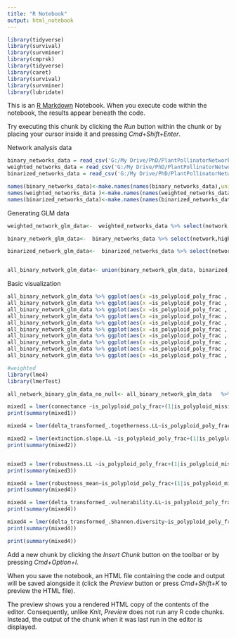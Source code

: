 ```yaml
---
title: "R Notebook"
output: html_notebook
---
```


```r
library(tidyverse)
library(survival)
library(survminer)
library(cmprsk)
library(tidyverse)
library(caret)
library(survival)
library(survminer)
library(lubridate)
```

This is an [R Markdown](http://rmarkdown.rstudio.com) Notebook. When you execute code within the notebook, the results appear beneath the code. 

Try executing this chunk by clicking the *Run* button within the chunk or by placing your cursor inside it and pressing *Cmd+Shift+Enter*. 

Network analysis data

```r
binary_networks_data = read_csv('G:/My Drive/PhD/PlantPollinatorNetworks/features/network/binary/features_with_classification.csv') %>% filter (!network %in% c('46.csv','48.csv','50.csv','51.csv','54.csv','55.csv','56.csv','57.csv','61.csv','62.csv','63.csv','64.csv','66.csv','70.csv','71.csv','72.csv','73.csv') )
weighted_networks_data = read_csv('G:/My Drive/PhD/PlantPollinatorNetworks/features/network/weighted/features_with_classification.csv') %>% filter (!network %in% c('106.csv','107.csv','156.csv','157.csv','158.csv','159.csv'))
binarized_networks_data = read_csv('G:/My Drive/PhD/PlantPollinatorNetworks/features/network/binarized_weighted/features_with_classification.csv')  %>% filter (!network %in% c('106.csv','107.csv','156.csv','157.csv','158.csv','159.csv'))

names(binary_networks_data)<-make.names(names(binary_networks_data),unique = TRUE)
names(weighted_networks_data )<-make.names(names(weighted_networks_data ),unique = TRUE)
names(binarized_networks_data)<-make.names(names(binarized_networks_data),unique = TRUE)


```



Generating GLM data

```r
weighted_network_glm_data<-  weighted_networks_data %>% select(network,highest_pollinator_rank,num_pollinator_taxonomic_ranks,connectance,NODF,H2,extinction.slope.LL,robustness.LL,robustness_mean, delta_transformed_.vulnerability.LL, vulnerability.LL, delta_transformed_.Shannon.diversity,delta_transformed_.togetherness.LL, is_polyploid_poly_frac,is_polyploid_missing_frac, highest_pollinator_rank) 

binary_network_glm_data<-  binary_networks_data %>% select(network,highest_pollinator_rank,num_pollinator_taxonomic_ranks,connectance,NODF,H2,extinction.slope.LL,robustness.LL,robustness_mean, delta_transformed_.vulnerability.LL, vulnerability.LL,delta_transformed_.Shannon.diversity,delta_transformed_.togetherness.LL,is_polyploid_poly_frac,is_polyploid_missing_frac, highest_pollinator_rank) 

binarized_network_glm_data<-  binarized_networks_data %>% select(network,highest_pollinator_rank,num_pollinator_taxonomic_ranks,connectance,NODF,H2,extinction.slope.LL,robustness.LL,robustness_mean, delta_transformed_.vulnerability.LL, vulnerability.LL,delta_transformed_.Shannon.diversity,delta_transformed_.togetherness.LL,is_polyploid_poly_frac,is_polyploid_missing_frac, highest_pollinator_rank) 


all_binary_network_glm_data<- union(binary_network_glm_data, binarized_network_glm_data)

```


Basic visualization

```r
all_binary_network_glm_data %>% ggplot(aes(x =is_polyploid_poly_frac , y=connectance))+ geom_point()
all_binary_network_glm_data %>% ggplot(aes(x =is_polyploid_poly_frac , y=NODF))+ geom_point()
all_binary_network_glm_data %>% ggplot(aes(x =is_polyploid_poly_frac , y=H2))+ geom_point()
all_binary_network_glm_data %>% ggplot(aes(x =is_polyploid_poly_frac , y=extinction.slope.LL))+ geom_point()
all_binary_network_glm_data %>% ggplot(aes(x =is_polyploid_poly_frac , y=robustness.LL))+ geom_point()
all_binary_network_glm_data %>% ggplot(aes(x =is_polyploid_poly_frac , y=robustness_mean))+ geom_point()
all_binary_network_glm_data %>% ggplot(aes(x =is_polyploid_poly_frac , y=vulnerability.LL))+ geom_point()
all_binary_network_glm_data %>% ggplot(aes(x =is_polyploid_poly_frac , y=delta_transformed_.vulnerability.LL))+ geom_point()
all_binary_network_glm_data %>% ggplot(aes(x =is_polyploid_poly_frac , y=delta_transformed_.Shannon.diversity))+ geom_point()
all_binary_network_glm_data %>% ggplot(aes(x =is_polyploid_poly_frac , y=delta_transformed_.togetherness.LL))+ geom_point()

```




```r
#weighted
library(lme4)
library(lmerTest)

all_network_binary_glm_data_no_null<- all_binary_network_glm_data   %>% remove_missing() #%>% filter (pct_missing>0.6, pct_poli>0, pct_poli<1)

mixed1 = lmer(connectance ~is_polyploid_poly_frac+(1|is_polyploid_missing_frac)+(1|highest_pollinator_rank), data =all_network_binary_glm_data_no_null)
print(summary(mixed1))

mixed4 = lmer(delta_transformed_.togetherness.LL~is_polyploid_poly_frac+(1|is_polyploid_missing_frac)+(1|highest_pollinator_rank), data =all_network_binary_glm_data_no_null)

mixed2 = lmer(extinction.slope.LL ~is_polyploid_poly_frac+(1|is_polyploid_missing_frac)+(1|highest_pollinator_rank), data =all_network_binary_glm_data_no_null)
print(summary(mixed2))


mixed3 = lmer(robustness.LL ~is_polyploid_poly_frac+(1|is_polyploid_missing_frac)+(1|highest_pollinator_rank), data =all_network_binary_glm_data_no_null)
print(summary(mixed3))

mixed4 = lmer(robustness_mean~is_polyploid_poly_frac+(1|is_polyploid_missing_frac)+(1|highest_pollinator_rank), data =all_network_binary_glm_data_no_null)
print(summary(mixed4))

mixed4 = lmer(delta_transformed_.vulnerability.LL~is_polyploid_poly_frac+(1|is_polyploid_missing_frac)+(1|highest_pollinator_rank), data =all_network_binary_glm_data_no_null)
print(summary(mixed4))

mixed4 = lmer(delta_transformed_.Shannon.diversity~is_polyploid_poly_frac+(1|is_polyploid_missing_frac)+(1|highest_pollinator_rank), data =all_network_binary_glm_data_no_null)
print(summary(mixed4))

print(summary(mixed4))

```

Add a new chunk by clicking the *Insert Chunk* button on the toolbar or by pressing *Cmd+Option+I*.

When you save the notebook, an HTML file containing the code and output will be saved alongside it (click the *Preview* button or press *Cmd+Shift+K* to preview the HTML file). 

The preview shows you a rendered HTML copy of the contents of the editor. Consequently, unlike *Knit*, *Preview* does not run any R code chunks. Instead, the output of the chunk when it was last run in the editor is displayed.

